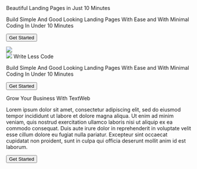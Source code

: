 
<Header companyName="TextWeb" nav="Home,About"></Header>

<Section>

<TwoCols>

<Heading>
Beautiful Landing Pages in Just 10 Minutes

<Heading variant="h6">

Build Simple And Good Looking Landing Pages With Ease and With Minimal Coding In Under 10 Minutes

</Heading>

<Button secondary>Get Started</Button>

</Heading>

<Image src="https://images.unsplash.com/photo-1515879218367-8466d910aaa4?ixlib=rb-1.2.1&ixid=MnwxMjA3fDB8MHxwaG90by1wYWdlfHx8fGVufDB8fHx8&auto=format&fit=crop&w=1469&q=80" />

</TwoCols>

</Section>

<Section>

<TwoCols>

<Image src="https://images.unsplash.com/photo-1498050108023-c5249f4df085?ixid=MnwxMjA3fDB8MHxwaG90by1wYWdlfHx8fGVufDB8fHx8&ixlib=rb-1.2.1&auto=format&fit=crop&w=1472&q=80" />

<Heading>
Write Less Code

<Heading variant="h6">

Build Simple And Good Looking Landing Pages With Ease and With Minimal Coding In Under 10 Minutes

</Heading>

<Button>Get Started</Button>

</Heading>

</TwoCols>

</Section>

<Section center>

<Heading>Grow Your Business With TextWeb</Heading>

Lorem ipsum dolor sit amet, consectetur adipiscing elit, sed do eiusmod tempor incididunt ut labore et dolore magna aliqua. Ut enim ad minim veniam, quis nostrud exercitation ullamco laboris nisi ut aliquip ex ea commodo consequat. Duis aute irure dolor in reprehenderit in voluptate velit esse cillum dolore eu fugiat nulla pariatur. Excepteur sint occaecat cupidatat non proident, sunt in culpa qui officia deserunt mollit anim id est laborum.

<Button secondary>Get Started</Button>

</Section>

<Footer companyName="TextWeb" links="Home, About" />
